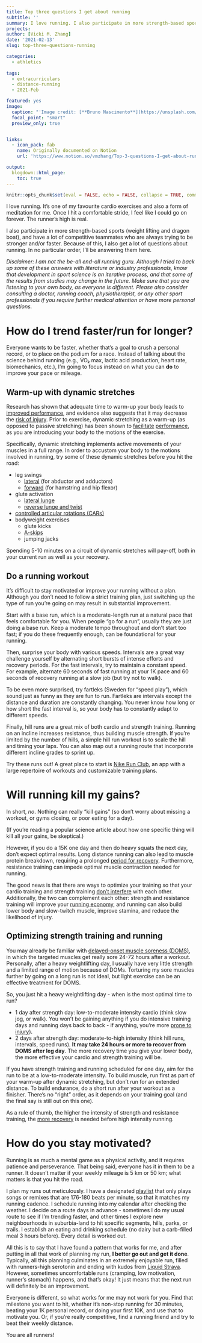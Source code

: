 ```yaml
---
title: Top three questions I get about running
subtitle: ''
summary: I love running. I also participate in more strength-based sports (weight lifting and dragon boat), and have a lot of competitive teammates who are always trying to be stronger and/or faster. Because of this, I also get a lot of questions about running.
projects:
author: [Vicki M. Zhang]
date: '2021-02-13'
slug: top-three-questions-running

categories:
  - athletics
  
tags:
  - extracurriculars
  - distance-running
  - 2021-Feb

featured: yes
image:
  caption: "'Image credit: [**Bruno Nascimento**](https://unsplash.com/photos/PHIgYUGQPvU)'"
  focal_point: "smart"
  preview_only: true


links:
  - icon_pack: fab
    name: Originally documented on Notion
    url: 'https://www.notion.so/vmzhang/Top-3-questions-I-get-about-running-4b4e19ddec08473f8efdf30200033e2e'

output:
  blogdown::html_page:
    toc: true
---
```



```r
knitr::opts_chunk$set(eval = FALSE, echo = FALSE, collapse = TRUE, comment = NA, tidy = FALSE)
```


I love running. It's one of my favourite cardio exercises and also a form of meditation for me. Once I hit a comfortable stride, I feel like I could go on forever. The runner's high is real.

I also participate in more strength-based sports (weight lifting and dragon boat), and have a lot of competitive teammates who are always trying to be stronger and/or faster. Because of this, I also get a lot of questions about running. In no particular order, I'll be answering them here.

*Disclaimer: I am not the be-all end-all running guru. Although I tried to back up some of these answers with literature or industry professionals, know that development in sport science is an iterative process, and that some of the results from studies may change in the future. Make sure that you are listening to your own body, as everyone is different. Please also consider consulting a doctor, running coach, physiotherapist, or any other sport professionals if you require further medical attention or have more personal questions.*

# How do I trend faster/run for longer?

Everyone wants to be faster, whether that's a goal to crush a personal record, or to place on the podium for a race. Instead of talking about the science behind running (e.g., V̇O₂ max, lactic acid production, heart rate, biomechanics, etc.), I'm going to focus instead on what you can **do** to improve your pace or mileage.

## Warm-up with dynamic stretches

Research has shown that adequate time to warm-up your body leads to [improved performance](https://journals.lww.com/nsca-jscr/Fulltext/2010/01000/Effects_of_Warming_up_on_Physical_Performance__A.21.aspx?casa_token=45-7V3YnHYcAAAAA:PR_CloZWD156qr980Qc7BxkadD4ajlOeJY0BxkUjIb1urK0mdwQ1TXjNKQ6bkgA2mab6-sVg7lCAWb44gKIEjSI), and evidence also suggests that it may decrease the [risk of injury](https://www.sciencedirect.com/science/article/pii/S144024400600051X?casa_token=yI7V99aEtC8AAAAA:UyholKRfIA_zlYDTnNk5Cz-kwBfxfTpfExW0QpIKIqe0Uxe_92v3i8575g6x9DHLaj0Y7fMbnA). Prior to exercise, dynamic stretching as a warm-up (as opposed to passive stretching) has been shown to [facilitate](https://link.springer.com/article/10.1007/s00421-011-1879-2#Sec10) [performance](https://www.ncbi.nlm.nih.gov/pmc/articles/PMC3273886/), as you are introducing your body to the motions of the exercise.

Specifically, dynamic stretching implements active movements of your muscles in a full range. In order to accustom your body to the motions involved in running, try some of these dynamic stretches before you hit the road:

- leg swings
    - [lateral](https://www.youtube.com/watch?v=ZNpRO--nSN8) (for abductor and adductors)
    - [forward](https://www.youtube.com/watch?v=25ET51u9oAc) (for hamstring and hip flexor)
- glute activation
    - [lateral lunge](https://www.youtube.com/watch?v=J1JwEN32nCQ)
    - [reverse lunge and twist](https://www.youtube.com/watch?v=LrIE5onzj68)
- [controlled articular rotations (CARs)](https://www.youtube.com/watch?v=G494iVXq3lk)
- bodyweight exercises
    - glute kicks
    - [A-skips](https://www.youtube.com/watch?v=yvFZECOpbEk)
    - jumping jacks

Spending 5-10 minutes on a circuit of dynamic stretches will pay-off, both in your current run as well as your recovery. 

## Do a running workout

It's difficult to stay motivated or improve your running without a plan. Although you don't need to follow a strict training plan,  just switching up the type of run you're going on may result in substantial improvement. 

Start with a base run, which is a moderate-length run at a natural pace that feels comfortable for you. When people "go for a run", usually they are just doing a base run. Keep a moderate tempo throughout and don't start too fast; if you do these frequently enough, can be foundational for your running.

Then, surprise your body with various speeds. Intervals are a great way challenge yourself by alternating short bursts of intense efforts and recovery periods. For the fast intervals, try to maintain a constant speed. For example, alternate 60 seconds of fast running at your 1K pace and 60 seconds of recovery running at a slow job (but try not to walk).

To be even more surprised, try fartleks (Sweden for "speed play"), which sound just as funny as they are fun to run. Fartleks are intervals except the distance and duration are constantly changing. You never know how long or how short the fast interval is, so your body has to constantly adapt to different speeds.

Finally, hill runs are a great mix of both cardio and strength training. Running on an incline increases resistance, thus building muscle strength. If you're limited by the number of hills, a simple hill run workout is to scale the hill and timing your laps. You can also map out a running route that incorporate different incline grades to sprint up.

Try these runs out! A great place to start is [Nike Run Club](https://www.nike.com/ca/nrc-app), an app with a large repertoire of workouts and customizable training plans.

# Will running kill my gains?

In short, *no*. Nothing can really "kill gains" (so don't worry about missing a workout, or gyms closing, or poor eating for a day).

(If you're reading a popular science article about how one specific thing will kill all your gains, be skeptical.)

However, if you do a 15K one day and then do heavy squats the next day, don't expect optimal results. Long distance running can also lead to muscle protein breakdown, requiring a prolonged [period for recovery](https://www.ncbi.nlm.nih.gov/pmc/articles/PMC4792989/). Furthermore, resistance training can impede optimal muscle contraction needed for running.

The good news is that there are ways to optimize your training so that your cardio training and strength training [don't interfere](https://www.google.com/search?q=aphrodite+project&rlz=1C5CHFA_enCA932CA932&oq=aphrodite+project&aqs=chrome..69i57j0i67i433j0i67l2j0i131i433j0j0i131i433l2.2532j0j1&sourceid=chrome&ie=UTF-8) with each other. Additionally, the two can complement each other: strength and resistance training will improve your [running economy](https://www.thieme-connect.de/products/ejournals/abstract/10.1055/s-2007-964849), and running can also build lower body and slow-twitch muscle, improve stamina, and reduce the likelihood of injury.

## Optimizing strength training and running

You may already be familiar with [delayed-onset muscle soreness (DOMS)](https://link.springer.com/article/10.2165/00007256-200333020-00005?sponsor=3398153&error=cookies_not_supported&code=70d9c84d-e2a6-43d4-a7c7-178d50f7ff98#Abs1), in which the targeted muscles get really sore 24-72 hours after a workout. Personally, after a heavy weightlifting day, I usually have very little strength and a limited range of motion because of DOMs. Torturing my sore muscles further by going on a long run is not ideal, but light exercise can be an effective treatment for DOMS.

So, you just hit a heavy weightlifting day - when is the most optimal time to run?  

- 1 day after strength day: low-to-moderate intensity cardio (think slow jog, or walk). You won't be gaining anything if you do intensive training days and running days back to back - if anything, you're more [prone to injury](https://journals.lww.com/nsca-jscr/Fulltext/2016/03000/Specific_Training_Effects_of_Concurrent_Aerobic.10.aspx)).
- 2 days after strength day: moderate-to-high intensity (think hill runs, intervals, speed runs). **It may take 24 hours or more to recover from DOMS after leg day**. The more recovery time you give your lower body, the more effective your cardio and strength training will be.

If you have strength training and running scheduled for one day, aim for the run to be at a low-to-moderate intensity. To build muscle, run first as part of your warm-up after dynamic stretching, but don't run for an extended distance. To build endurance, do a short run after your workout as a finisher. There's no "right" order, as it depends on your training goal (and the final say is still out on this one).

As a rule of thumb, the higher the intensity of strength and resistance training, the [more recovery](https://link.springer.com/article/10.1007%2Fs40279-019-01072-2#Sec17) is needed before high intensity running.

# How do you stay motivated?

Running is as much a mental game as a physical activity, and it requires patience and perseverance. That being said, everyone has it in them to be a runner. It doesn't matter if your weekly mileage is 5 km or 50 km; what matters is that you hit the road.

I plan my runs out meticulously. I have a designated [playlist](https://music.apple.com/ca/playlist/run/pl.u-xlyNEpVtky5l59l) that only plays songs or remixes that are 176-180 beats per minute, so that it matches my running cadence. I schedule running into my calendar after checking the weather. I decide on a route days in advance - sometimes I do my usual route to see if I'm trending faster, and other times I explore new neighbourhoods in suburbia-land to hit specific segments, hills, parks, or trails. I establish an eating and drinking schedule (no dairy but a carb-filled meal 3 hours before). Every detail is worked out.

All this is to say that I have found a pattern that works for me, and after putting in all that work of planning my run, **I better go out and get it done**. Typically, all this planning culminates in an extremely enjoyable run, filled with runners-high serotonin and ending with kudos from [Liquid Strava](https://www.strava.com/clubs/liquidassets). However, sometimes uncomfortable runs (cramping, low motivation, runner's stomach) happens, and that's okay! It just means that the next run will definitely be an improvement.

Everyone is different, so what works for me may not work for you. Find that milestone you want to hit, whether it's non-stop running for 30 minutes, beating your 1K personal record, or doing your first 10K, and use that to motivate you. Or, if you're really competitive, find a running friend and try to beat their weekly distance.

You are all runners!
